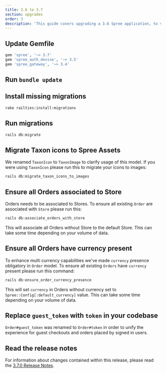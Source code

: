 ```yaml
---
title: 3.6 to 3.7
section: upgrades
order: 3
description: 'This guide covers upgrading a 3.6 Spree application, to version 3.7.'
---
```


## Update Gemfile

```ruby
gem 'spree', '~> 3.7'
gem 'spree_auth_devise', '~> 3.5'
gem 'spree_gateway', '~> 3.4'
```

## Run `bundle update`

## Install missing migrations

```bash
rake railties:install:migrations
```

## Run migrations

```bash
rails db:migrate
```

## Migrate Taxon icons to Spree Assets

We renamed `TaxonIcon` to `TaxonImage` to clarify usage of this model. If you were using `TaxonIcon` please run this to migrate your icons to images:

```bash
rails db:migrate_taxon_icons_to_images
```

## Ensure all Orders associated to Store

Orders needs to be associated to Stores. To ensure all existing `Order` are associated with `Store` please run this:

```bash
rails db:associate_orders_with_store
```

This will associate all Orders without Store to the default Store. This can take some time depending on your volume of data.

## Ensure all Orders have currency present

To enhance multi currency capabilities we've made `currency` presence obligatory in `Order` model. To ensure all existing `Orders` have `currency` present please run this command:

```bash
rails db:ensure_order_currency_presence
```

This will set `currency` in Orders without currency set to `Spree::Config[:default_currency]` value. This can take some time depending on your volume of data.

## Replace `guest_token` with `token` in your codebase

`Order#guest_token` was renamed to `Order#token` in order to unify the experience for guest checkouts and orders placed by signed in users.

## Read the release notes

For information about changes contained within this release, please read the [3.7.0 Release Notes](https://github.com/spree/spree/releases/tag/v3.7.0).
